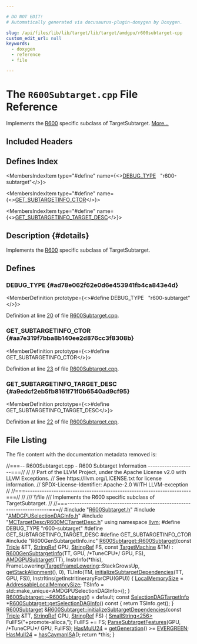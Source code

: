 ```yaml
---

# DO NOT EDIT!
# Automatically generated via docusaurus-plugin-doxygen by Doxygen.

slug: /api/files/lib/lib/target/lib/target/amdgpu/r600subtarget-cpp
custom_edit_url: null
keywords:
  - doxygen
  - reference
  - file

---
```





# The `R600Subtarget.cpp` File Reference

<DoxygenPage pluginConfig={pluginConfig}>

Implements the <a href="/docs/api/namespaces/llvm/r600">R600</a> specific subclass of TargetSubtarget. <a href="#details">More...</a>

## Included Headers

<IncludesList>
<IncludesListItem
  filePath="R600Subtarget.h"
  permalink="/docs/api/files/lib/lib/target/lib/target/amdgpu/r600subtarget-h"
  isLocal="true" />
<IncludesListItem
  filePath="AMDGPUSelectionDAGInfo.h"
  permalink="/docs/api/files/lib/lib/target/lib/target/amdgpu/amdgpuselectiondaginfo-h"
  isLocal="true" />
<IncludesListItem
  filePath="MCTargetDesc/R600MCTargetDesc.h"
  permalink="/docs/api/files/lib/lib/target/lib/target/amdgpu/lib/target/amdgpu/mctargetdesc/r600mctargetdesc-h"
  isLocal="true" />
<IncludesListItem
  filePath="R600GenSubtargetInfo.inc"
  permalink=""
  isLocal="true" />
</IncludesList>

## Defines Index

<MembersIndex>

<MembersIndexItem
  type="#define"
  name={<><a href="#ad78e062f62e0d6e453941fb4ca843e4d">DEBUG&#95;TYPE</a>&nbsp;&nbsp;&nbsp;&quot;r600-subtarget&quot;</>}>
</MembersIndexItem>

<MembersIndexItem
  type="#define"
  name={<><a href="#aa7e319f7bba8b140ee2d876cc3f8308b">GET&#95;SUBTARGETINFO&#95;CTOR</a></>}>
</MembersIndexItem>

<MembersIndexItem
  type="#define"
  name={<><a href="#a9edcf2eb5fb8161f71f0b6540ad9cf95">GET&#95;SUBTARGETINFO&#95;TARGET&#95;DESC</a></>}>
</MembersIndexItem>

</MembersIndex>

## Description {#details}

Implements the <a href="/docs/api/namespaces/llvm/r600">R600</a> specific subclass of TargetSubtarget.

<SectionDefinition>

## Defines

### DEBUG&#95;TYPE {#ad78e062f62e0d6e453941fb4ca843e4d}

<MemberDefinition
  prototype={<>#define DEBUG&#95;TYPE&nbsp;&nbsp;&nbsp;&quot;r600-subtarget&quot;</>}>

Definition at line <a href="#l00020">20</a> of file <a href="/docs/api/files/lib/lib/target/lib/target/amdgpu/r600subtarget-cpp">R600Subtarget.cpp</a>.
</MemberDefinition>

### GET&#95;SUBTARGETINFO&#95;CTOR {#aa7e319f7bba8b140ee2d876cc3f8308b}

<MemberDefinition
  prototype={<>#define GET&#95;SUBTARGETINFO&#95;CTOR</>}>

Definition at line <a href="#l00023">23</a> of file <a href="/docs/api/files/lib/lib/target/lib/target/amdgpu/r600subtarget-cpp">R600Subtarget.cpp</a>.
</MemberDefinition>

### GET&#95;SUBTARGETINFO&#95;TARGET&#95;DESC {#a9edcf2eb5fb8161f71f0b6540ad9cf95}

<MemberDefinition
  prototype={<>#define GET&#95;SUBTARGETINFO&#95;TARGET&#95;DESC</>}>

Definition at line <a href="#l00022">22</a> of file <a href="/docs/api/files/lib/lib/target/lib/target/amdgpu/r600subtarget-cpp">R600Subtarget.cpp</a>.
</MemberDefinition>

</SectionDefinition>

## File Listing

The file content with the documentation metadata removed is:

<ProgramListing>

<Link id="l00001" /><CodeLine lineNumber="1"><span class="doxyHighlightComment">//===-- R600Subtarget.cpp - R600 Subtarget Information --------------------===//</span></CodeLine>
<Link id="l00002" /><CodeLine lineNumber="2"><span class="doxyHighlightComment">//</span></CodeLine>
<Link id="l00003" /><CodeLine lineNumber="3"><span class="doxyHighlightComment">// Part of the LLVM Project, under the Apache License v2.0 with LLVM Exceptions.</span></CodeLine>
<Link id="l00004" /><CodeLine lineNumber="4"><span class="doxyHighlightComment">// See https://llvm.org/LICENSE.txt for license information.</span></CodeLine>
<Link id="l00005" /><CodeLine lineNumber="5"><span class="doxyHighlightComment">// SPDX-License-Identifier: Apache-2.0 WITH LLVM-exception</span></CodeLine>
<Link id="l00006" /><CodeLine lineNumber="6"><span class="doxyHighlightComment">//</span></CodeLine>
<Link id="l00007" /><CodeLine lineNumber="7"><span class="doxyHighlightComment">//===----------------------------------------------------------------------===//</span></CodeLine>
<Link id="l00008" /><CodeLine lineNumber="8"><span class="doxyHighlightComment">//</span></CodeLine>
<Link id="l00009" /><CodeLine lineNumber="9"><span class="doxyHighlightComment">/// \\file</span></CodeLine>
<Link id="l00010" /><CodeLine lineNumber="10"><span class="doxyHighlightComment">/// Implements the R600 specific subclass of TargetSubtarget.</span></CodeLine>
<Link id="l00011" /><CodeLine lineNumber="11"><span class="doxyHighlightComment">//</span></CodeLine>
<Link id="l00012" /><CodeLine lineNumber="12"><span class="doxyHighlightComment">//===----------------------------------------------------------------------===//</span></CodeLine>
<Link id="l00013" /><CodeLine lineNumber="13"></CodeLine>
<Link id="l00014" /><CodeLine lineNumber="14"><span class="doxyHighlightPreprocessor">#include &quot;<a href="/docs/api/files/lib/lib/target/lib/target/amdgpu/r600subtarget-h">R600Subtarget.h</a>&quot;</span></CodeLine>
<Link id="l00015" /><CodeLine lineNumber="15"><span class="doxyHighlightPreprocessor">#include &quot;<a href="/docs/api/files/lib/lib/target/lib/target/amdgpu/amdgpuselectiondaginfo-h">AMDGPUSelectionDAGInfo.h</a>&quot;</span></CodeLine>
<Link id="l00016" /><CodeLine lineNumber="16"><span class="doxyHighlightPreprocessor">#include &quot;<a href="/docs/api/files/lib/lib/target/lib/target/amdgpu/lib/target/amdgpu/mctargetdesc/r600mctargetdesc-h">MCTargetDesc/R600MCTargetDesc.h</a>&quot;</span></CodeLine>
<Link id="l00017" /><CodeLine lineNumber="17"></CodeLine>
<Link id="l00018" /><CodeLine lineNumber="18"><span class="doxyHighlightKeyword">using namespace </span><span class="doxyHighlight"><a href="/docs/api/namespaces/llvm">llvm</a>;</span></CodeLine>
<Link id="l00019" /><CodeLine lineNumber="19"></CodeLine>
<Link id="l00020" /><CodeLine lineNumber="20" lineLink="#ad78e062f62e0d6e453941fb4ca843e4d"><span class="doxyHighlightPreprocessor">#define DEBUG&#95;TYPE &quot;r600-subtarget&quot;</span></CodeLine>
<Link id="l00021" /><CodeLine lineNumber="21"></CodeLine>
<Link id="l00022" /><CodeLine lineNumber="22" lineLink="#a9edcf2eb5fb8161f71f0b6540ad9cf95"><span class="doxyHighlightPreprocessor">#define GET&#95;SUBTARGETINFO&#95;TARGET&#95;DESC</span></CodeLine>
<Link id="l00023" /><CodeLine lineNumber="23" lineLink="#aa7e319f7bba8b140ee2d876cc3f8308b"><span class="doxyHighlightPreprocessor">#define GET&#95;SUBTARGETINFO&#95;CTOR</span></CodeLine>
<Link id="l00024" /><CodeLine lineNumber="24"><span class="doxyHighlightPreprocessor">#include &quot;R600GenSubtargetInfo.inc&quot;</span></CodeLine>
<Link id="l00025" /><CodeLine lineNumber="25"></CodeLine>
<Link id="l00026" /><CodeLine lineNumber="26" lineLink="/docs/api/classes/llvm/r600subtarget/#a5faa8d564b8e15601e7abc58f3dcdabb"><span class="doxyHighlight"><a href="/docs/api/classes/llvm/r600subtarget/#a5faa8d564b8e15601e7abc58f3dcdabb">R600Subtarget::R600Subtarget</a>(</span><span class="doxyHighlightKeyword">const</span><span class="doxyHighlight"> <a href="/docs/api/classes/llvm/triple">Triple</a> &amp;TT, <a href="/docs/api/classes/llvm/stringref">StringRef</a> GPU, <a href="/docs/api/classes/llvm/stringref">StringRef</a> FS,</span></CodeLine>
<Link id="l00027" /><CodeLine lineNumber="27"><span class="doxyHighlight">                             </span><span class="doxyHighlightKeyword">const</span><span class="doxyHighlight"> <a href="/docs/api/classes/llvm/targetmachine">TargetMachine</a> &amp;TM)</span></CodeLine>
<Link id="l00028" /><CodeLine lineNumber="28"><span class="doxyHighlight">    : <a href="/docs/api/classes/r600gensubtargetinfo">R600GenSubtargetInfo</a>(TT, GPU, </span><span class="doxyHighlightComment">/&#42;TuneCPU&#42;/</span><span class="doxyHighlight"> GPU, FS), <a href="/docs/api/classes/llvm/amdgpusubtarget/#aad4744328912a86e07d71374296cb44e">AMDGPUSubtarget</a>(TT),</span></CodeLine>
<Link id="l00029" /><CodeLine lineNumber="29"><span class="doxyHighlight">      InstrInfo(&#42;this),</span></CodeLine>
<Link id="l00030" /><CodeLine lineNumber="30"><span class="doxyHighlight">      FrameLowering(<a href="/docs/api/classes/llvm/targetframelowering">TargetFrameLowering</a>::StackGrowsUp, <a href="/docs/api/classes/llvm/r600subtarget/#add9c03761dbcb2a37f5d2bda1f9303f0">getStackAlignment</a>(), 0),</span></CodeLine>
<Link id="l00031" /><CodeLine lineNumber="31"><span class="doxyHighlight">      TLInfo(TM, <a href="/docs/api/classes/llvm/r600subtarget/#aca90fa599aa2c0ecee39e6df084ae760">initializeSubtargetDependencies</a>(TT, GPU, FS)),</span></CodeLine>
<Link id="l00032" /><CodeLine lineNumber="32"><span class="doxyHighlight">      InstrItins(getInstrItineraryForCPU(GPU)) &#123;</span></CodeLine>
<Link id="l00033" /><CodeLine lineNumber="33"><span class="doxyHighlight">  <a href="/docs/api/classes/llvm/amdgpusubtarget/#a943378cfc586b0e07ae5899d72c522db">LocalMemorySize</a> = <a href="/docs/api/classes/llvm/amdgpusubtarget/#ac8a473e77f57a3e0d70375277e45c6b7">AddressableLocalMemorySize</a>;</span></CodeLine>
<Link id="l00034" /><CodeLine lineNumber="34"><span class="doxyHighlight">  TSInfo = std::make&#95;unique&lt;AMDGPUSelectionDAGInfo&gt;();</span></CodeLine>
<Link id="l00035" /><CodeLine lineNumber="35"><span class="doxyHighlight">&#125;</span></CodeLine>
<Link id="l00036" /><CodeLine lineNumber="36"></CodeLine>
<Link id="l00037" /><CodeLine lineNumber="37"><span class="doxyHighlight"><a href="/docs/api/classes/llvm/r600subtarget/#ab11dbac2d078baba6f99d4c4fa8204d2">R600Subtarget::~R600Subtarget</a>() = </span><span class="doxyHighlightKeywordFlow">default</span><span class="doxyHighlight">;</span></CodeLine>
<Link id="l00038" /><CodeLine lineNumber="38"></CodeLine>
<Link id="l00039" /><CodeLine lineNumber="39" lineLink="/docs/api/classes/llvm/r600subtarget/#abf234596a86aae94331cacdbf3e7f90b"><span class="doxyHighlightKeyword">const</span><span class="doxyHighlight"> <a href="/docs/api/classes/llvm/selectiondagtargetinfo">SelectionDAGTargetInfo</a> &#42;<a href="/docs/api/classes/llvm/r600subtarget/#abf234596a86aae94331cacdbf3e7f90b">R600Subtarget::getSelectionDAGInfo</a>()</span><span class="doxyHighlightKeyword"> const </span><span class="doxyHighlight">&#123;</span></CodeLine>
<Link id="l00040" /><CodeLine lineNumber="40"><span class="doxyHighlight">  </span><span class="doxyHighlightKeywordFlow">return</span><span class="doxyHighlight"> TSInfo.get();</span></CodeLine>
<Link id="l00041" /><CodeLine lineNumber="41"><span class="doxyHighlight">&#125;</span></CodeLine>
<Link id="l00042" /><CodeLine lineNumber="42"></CodeLine>
<Link id="l00043" /><CodeLine lineNumber="43" lineLink="/docs/api/classes/llvm/r600subtarget/#aca90fa599aa2c0ecee39e6df084ae760"><span class="doxyHighlight"><a href="/docs/api/classes/llvm/r600subtarget/#a5faa8d564b8e15601e7abc58f3dcdabb">R600Subtarget</a> &amp;<a href="/docs/api/classes/llvm/r600subtarget/#aca90fa599aa2c0ecee39e6df084ae760">R600Subtarget::initializeSubtargetDependencies</a>(</span><span class="doxyHighlightKeyword">const</span><span class="doxyHighlight"> <a href="/docs/api/classes/llvm/triple">Triple</a> &amp;TT,</span></CodeLine>
<Link id="l00044" /><CodeLine lineNumber="44"><span class="doxyHighlight">                                                              <a href="/docs/api/classes/llvm/stringref">StringRef</a> GPU,</span></CodeLine>
<Link id="l00045" /><CodeLine lineNumber="45"><span class="doxyHighlight">                                                              <a href="/docs/api/classes/llvm/stringref">StringRef</a> FS) &#123;</span></CodeLine>
<Link id="l00046" /><CodeLine lineNumber="46"><span class="doxyHighlight">  <a href="/docs/api/classes/llvm/smallstring">SmallString&lt;256&gt;</a> FullFS(</span><span class="doxyHighlightStringLiteral">&quot;+promote-alloca,&quot;</span><span class="doxyHighlight">);</span></CodeLine>
<Link id="l00047" /><CodeLine lineNumber="47"><span class="doxyHighlight">  FullFS += FS;</span></CodeLine>
<Link id="l00048" /><CodeLine lineNumber="48"><span class="doxyHighlight">  <a href="/docs/api/classes/llvm/r600subtarget/#af24bd98065c2c35ef77a876ca99d887b">ParseSubtargetFeatures</a>(GPU, </span><span class="doxyHighlightComment">/&#42;TuneCPU&#42;/</span><span class="doxyHighlight"> GPU, FullFS);</span></CodeLine>
<Link id="l00049" /><CodeLine lineNumber="49"></CodeLine>
<Link id="l00050" /><CodeLine lineNumber="50"><span class="doxyHighlight">  <a href="/docs/api/classes/llvm/amdgpusubtarget/#a9675836888b91c75d31ba9665e1dee03">HasMulU24</a> = <a href="/docs/api/classes/llvm/r600subtarget/#aee79390ce7af3c7d999f347433516859">getGeneration</a>() &gt;= <a href="/docs/api/classes/llvm/amdgpusubtarget/#a53c0ee4138bfbf9e0410a65e0eaa36e2a2c2ada0fee5d63ea6a21e292bf24c815">EVERGREEN</a>;</span></CodeLine>
<Link id="l00051" /><CodeLine lineNumber="51"><span class="doxyHighlight">  <a href="/docs/api/classes/llvm/amdgpusubtarget/#a9b8690134a2beedb8267421790f6c582">HasMulI24</a> = <a href="/docs/api/classes/llvm/r600subtarget/#a6fc0932f0f72567eeaec4cdee4a492cf">hasCaymanISA</a>();</span></CodeLine>
<Link id="l00052" /><CodeLine lineNumber="52"></CodeLine>
<Link id="l00053" /><CodeLine lineNumber="53"><span class="doxyHighlight">  </span><span class="doxyHighlightKeywordFlow">return</span><span class="doxyHighlight"> &#42;</span><span class="doxyHighlightKeyword">this</span><span class="doxyHighlight">;</span></CodeLine>
<Link id="l00054" /><CodeLine lineNumber="54"><span class="doxyHighlight">&#125;</span></CodeLine>

</ProgramListing>


</DoxygenPage>
